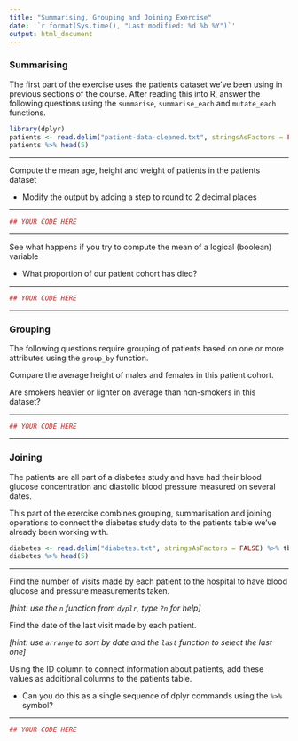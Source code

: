 ```yaml
---
title: "Summarising, Grouping and Joining Exercise"
date: '`r format(Sys.time(), "Last modified: %d %b %Y")`'
output: html_document
---
```


### Summarising

The first part of the exercise uses the patients dataset we've been using in previous sections of the course. After reading this into R, answer the following questions using the `summarise`, `summarise_each` and `mutate_each` functions.

```r
library(dplyr)
patients <- read.delim("patient-data-cleaned.txt", stringsAsFactors = FALSE) %>% tbl_df
patients %>% head(5)
```

******

Compute the mean age, height and weight of patients in the patients dataset

- Modify the output by adding a step to round to 2 decimal places

******

```r
## YOUR CODE HERE
```

******

See what happens if you try to compute the mean of a logical (boolean) variable

- What proportion of our patient cohort has died?

******

```r
## YOUR CODE HERE
```

******

### Grouping

The following questions require grouping of patients based on one or more attributes using the `group_by` function.

Compare the average height of males and females in this patient cohort.

Are smokers heavier or lighter on average than non-smokers in this dataset?

******

```r
## YOUR CODE HERE
```

******

### Joining

The patients are all part of a diabetes study and have had their blood glucose concentration and diastolic blood pressure measured on several dates.

This part of the exercise combines grouping, summarisation and joining operations to connect the diabetes study data to the patients table we've already been working with.

```r
diabetes <- read.delim("diabetes.txt", stringsAsFactors = FALSE) %>% tbl_df
diabetes %>% head(5)
```

******

Find the number of visits made by each patient to the hospital to have blood glucose and pressure measurements taken.

*[hint: use the `n` function from `dyplr`, type `?n` for help]*

Find the date of the last visit made by each patient.

*[hint: use `arrange` to sort by date and the `last` function to select the last one]*

Using the ID column to connect information about patients, add these values as additional columns to the patients table.

- Can you do this as a single sequence of dplyr commands using the `%>%` symbol?

******

```r
## YOUR CODE HERE
```
